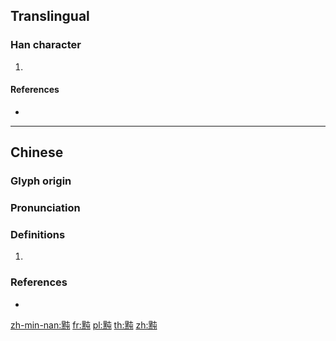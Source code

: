 {{character info/new}}
==Translingual==

===Han character===
{{Han char|rn=203|rad=黑|as=04|sn=16|four=|canj=WFPU}}

# {{defn|Han|sort=黑04}}

====References====
* {{Han ref|kx=1519.100|dkj=48062|dj=2052.230|hdz=74744.140|uh=9ED7|ud=40663}}

----

==Chinese==
{{zh-forms}}

===Glyph origin===
{{Han etym}}

===Pronunciation===
{{zh-pron
|m=tūn
|mc=y
|oc=y
|cat=
}}

===Definitions===
{{zh-hanzi}}

# {{rfdef|zh}}

===References===
* {{R:twedu|C18066}}

[[zh-min-nan:黗]]
[[fr:黗]]
[[pl:黗]]
[[th:黗]]
[[zh:黗]]